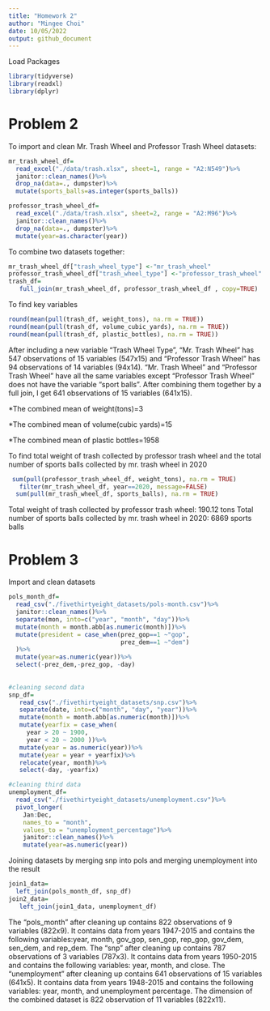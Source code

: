 ```yaml
---
title: "Homework 2"
author: "Mingee Choi"
date: 10/05/2022
output: github_document
---
```


Load Packages

```r
library(tidyverse)
library(readxl)
library(dplyr)
```

# Problem 2

To import and clean Mr. Trash Wheel and Professor Trash Wheel datasets:

```r
mr_trash_wheel_df=
  read_excel("./data/trash.xlsx", sheet=1, range = "A2:N549")%>%
  janitor::clean_names()%>%
  drop_na(data=., dumpster)%>%
  mutate(sports_balls=as.integer(sports_balls))

professor_trash_wheel_df=
  read_excel("./data/trash.xlsx", sheet=2, range = "A2:M96")%>%
  janitor::clean_names()%>%
  drop_na(data=., dumpster)%>%
  mutate(year=as.character(year))
```

To combine two datasets together:

```r
mr_trash_wheel_df["trash_wheel_type"] <-"mr_trash_wheel"
professor_trash_wheel_df["trash_wheel_type"] <-"professor_trash_wheel"
trash_df=
   full_join(mr_trash_wheel_df, professor_trash_wheel_df , copy=TRUE)
```

To find key variables
```r
round(mean(pull(trash_df, weight_tons), na.rm = TRUE))
round(mean(pull(trash_df, volume_cubic_yards), na.rm = TRUE))
round(mean(pull(trash_df, plastic_bottles), na.rm = TRUE))
```

After including a new variable "Trash Wheel Type", "Mr. Trash Wheel" has 547 observations of 15 variables (547x15) and "Professor Trash Wheel" has 94 observations of 14 variables (94x14). "Mr. Trash Wheel" and "Professor Trash Wheel" have all the same variables except "Professor Trash Wheel" does not have the variable "sport balls". After combining them together by a full join, I get 641 observations of 15 variables (641x15). 

*The combined mean of weight(tons)=3

*The combined mean of volume(cubic yards)=15

*The combined mean of plastic bottles=1958

To find total weight of trash collected by professor trash wheel and the total number of sports balls collected by mr. trash wheel in 2020

```r
 sum(pull(professor_trash_wheel_df, weight_tons), na.rm = TRUE)
   filter(mr_trash_wheel_df, year==2020, message=FALSE)
  sum(pull(mr_trash_wheel_df, sports_balls), na.rm = TRUE)
```

Total weight of trash collected by professor trash wheel: 190.12 tons
Total number of sports balls collected by mr. trash wheel in 2020: 6869 sports balls

# Problem 3

Import and clean datasets

```r
pols_month_df=
  read_csv("./fivethirtyeight_datasets/pols-month.csv")%>%
  janitor::clean_names()%>%
  separate(mon, into=c("year", "month", "day"))%>%
  mutate(month = month.abb[as.numeric(month)])%>%
  mutate(president = case_when(prez_gop==1 ~"gop", 
                               prez_dem==1 ~"dem")
  )%>%
  mutate(year=as.numeric(year))%>%
  select(-prez_dem,-prez_gop, -day)
  
  
#cleaning second data
snp_df=
   read_csv("./fivethirtyeight_datasets/snp.csv")%>%
   separate(date, into=c("month", "day", "year"))%>% 
   mutate(month = month.abb[as.numeric(month)])%>% 
   mutate(yearfix = case_when(
     year > 20 ~ 1900,
     year < 20 ~ 2000 ))%>% 
   mutate(year = as.numeric(year))%>%
   mutate(year = year + yearfix)%>%
   relocate(year, month)%>%
   select(-day, -yearfix)

#cleaning third data
unemployment_df=
  read_csv("./fivethirtyeight_datasets/unemployment.csv")%>%
  pivot_longer(
    Jan:Dec,
    names_to = "month",
    values_to = "unemployment_percentage")%>%
    janitor::clean_names()%>%
    mutate(year=as.numeric(year))
```                         
 
 Joining datasets by merging snp into pols and merging unemployment into the result
 
 
```r
join1_data=
  left_join(pols_month_df, snp_df)
join2_data=
   left_join(join1_data, unemployment_df)                     
```                        

The "pols_month" after cleaning up contains 822 observations of 9 variables (822x9). It contains data from years 1947-2015 and contains the following variables:year, month, gov_gop, sen_gop, rep_gop, gov_dem, sen_dem, and rep_dem. 
The "snp" after cleaning up contains 787 observations of 3 variables (787x3). It contains data from years 1950-2015 and contains the following variables: year, month, and close. 
The "unemployment" after cleaning up contains 641 observations of 15 variables (641x5). It contains data from years 1948-2015 and contains the following variables: year, month, and unemployment percentage. 
The dimension of the combined dataset is 822 observation of 11 variables (822x11). 
                          
                          
                          
 
  






